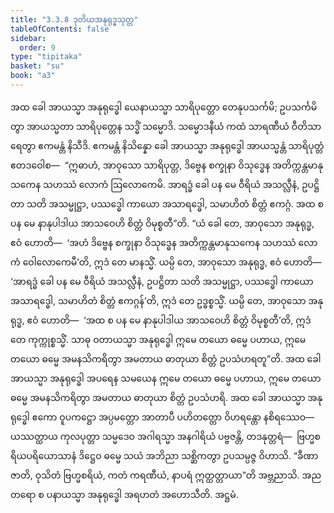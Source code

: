 ```yaml
---
title: "3.3.8 ဒုတိယအနုရုဒ္ဓသုတ္တ"
tableOfContents: false
sidebar:
  order: 9
type: "tipitaka"
basket: "su"
book: "a3"
---
```



<DynamicBreadcrumb />

<Division number="131" book="a3">

<Paragraph number="1001" book="a3">
အထ ခေါ အာယသ္မာ အနုရုဒ္ဓေါ ယေနာယသ္မာ သာရိပုတ္တော တေနုပသင်္ကမိ; ဥပသင်္ကမိတွာ အာယသ္မတာ သာရိပုတ္တေန သဒ္ဓိံ သမ္မောဒိ. သမ္မောဒနီယံ ကထံ သာရဏီယံ ဝီတိသာရေတွာ ဧကမန္တံ နိသီဒိ. ဧကမန္တံ နိသိန္နော ခေါ အာယသ္မာ အနုရုဒ္ဓေါ အာယသ္မန္တံ သာရိပုတ္တံ ဧတဒဝေါစ—  “ဣဓာဟံ, အာဝုသော သာရိပုတ္တ, ဒိဗ္ဗေန စက္ခုနာ ဝိသုဒ္ဓေန အတိက္ကန္တမာနုသကေန သဟဿံ လောကံ ဩလောကေမိ. အာရဒ္ဓံ ခေါ ပန မေ ဝီရိယံ အသလ္လီနံ, ဥပဋ္ဌိတာ သတိ အသမ္မုဋ္ဌာ, ပဿဒ္ဓေါ ကာယော အသာရဒ္ဓေါ, သမာဟိတံ စိတ္တံ ဧကဂ္ဂံ. အထ စ ပန မေ နာနုပါဒါယ အာသဝေဟိ စိတ္တံ ဝိမုစ္စတီ”တိ.
</Paragraph>

<Paragraph number="1002" book="a3">
“ယံ ခေါ တေ, အာဝုသော အနုရုဒ္ဓ, ဧဝံ ဟောတိ—  ‘အဟံ ဒိဗ္ဗေန စက္ခုနာ ဝိသုဒ္ဓေန အတိက္ကန္တမာနုသကေန သဟဿံ လောကံ ဝေါလောကေမီ’တိ, ဣဒံ တေ မာနသ္မိံ. ယမ္ပိ တေ, အာဝုသော အနုရုဒ္ဓ, ဧဝံ ဟောတိ—  ‘အာရဒ္ဓံ ခေါ ပန မေ ဝီရိယံ အသလ္လီနံ, ဥပဋ္ဌိတာ သတိ အသမ္မုဋ္ဌာ, ပဿဒ္ဓေါ ကာယော အသာရဒ္ဓေါ, သမာဟိတံ စိတ္တံ ဧကဂ္ဂန်’တိ, ဣဒံ တေ ဥဒ္ဓစ္စသ္မိံ. ယမ္ပိ တေ, အာဝုသော အနုရုဒ္ဓ, ဧဝံ ဟောတိ—  ‘အထ စ ပန မေ နာနုပါဒါယ အာသဝေဟိ စိတ္တံ ဝိမုစ္စတီ’တိ, ဣဒံ တေ ကုက္ကုစ္စသ္မိံ. သာဓု ဝတာယသ္မာ အနုရုဒ္ဓေါ ဣမေ တယော ဓမ္မေ ပဟာယ, ဣမေ တယော ဓမ္မေ အမနသိကရိတွာ အမတာယ ဓာတုယာ စိတ္တံ ဥပသံဟရတူ”တိ.
</Paragraph>

<Paragraph number="1003" book="a3">
အထ ခေါ အာယသ္မာ အနုရုဒ္ဓေါ အပရေန သမယေန ဣမေ တယော ဓမ္မေ ပဟာယ, ဣမေ တယော ဓမ္မေ အမနသိကရိတွာ အမတာယ ဓာတုယာ စိတ္တံ ဥပသံဟရိ. အထ ခေါ အာယသ္မာ အနုရုဒ္ဓေါ ဧကော ဝူပကဋ္ဌော အပ္ပမတ္တော အာတာပီ ပဟိတတ္တော ဝိဟရန္တော နစိရဿေဝ—  ယဿတ္ထာယ ကုလပုတ္တာ သမ္မဒေဝ အဂါရသ္မာ အနဂါရိယံ ပဗ္ဗဇန္တိ, တဒနုတ္တရံ—  ဗြဟ္မစရိယပရိယောသာနံ ဒိဋ္ဌေဝ ဓမ္မေ သယံ အဘိညာ သစ္ဆိကတွာ ဥပသမ္ပဇ္ဇ ဝိဟာသိ. “ခီဏာ ဇာတိ, ဝုသိတံ ဗြဟ္မစရိယံ, ကတံ ကရဏီယံ, နာပရံ ဣတ္ထတ္တာယာ”တိ အဗ္ဘညာသိ. အညတရော စ ပနာယသ္မာ အနုရုဒ္ဓေါ အရဟတံ အဟောသီတိ.

</Paragraph>
</Division>

<Paragraph number="1004" type="center" book="a3">
အဋ္ဌမံ.
</Paragraph>